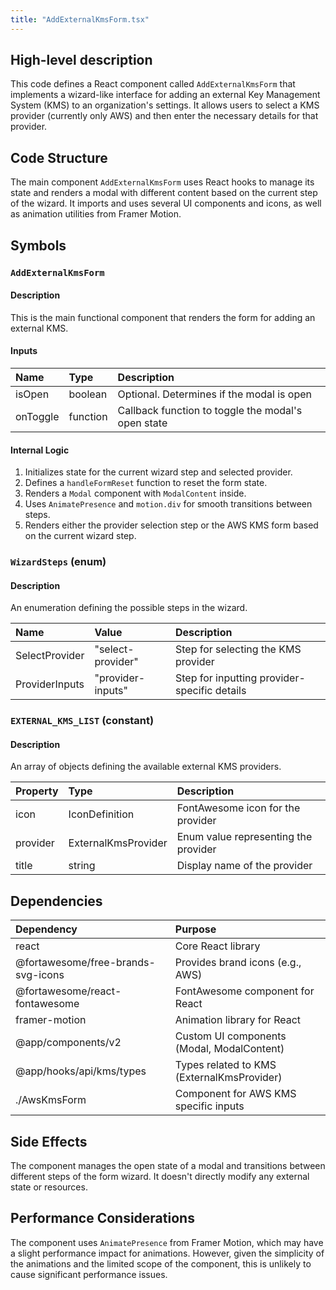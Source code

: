 ```yaml
---
title: "AddExternalKmsForm.tsx"
---
```


## High-level description
This code defines a React component called `AddExternalKmsForm` that implements a wizard-like interface for adding an external Key Management System (KMS) to an organization's settings. It allows users to select a KMS provider (currently only AWS) and then enter the necessary details for that provider.

## Code Structure
The main component `AddExternalKmsForm` uses React hooks to manage its state and renders a modal with different content based on the current step of the wizard. It imports and uses several UI components and icons, as well as animation utilities from Framer Motion.

## Symbols

### `AddExternalKmsForm`
#### Description
This is the main functional component that renders the form for adding an external KMS.

#### Inputs
| Name | Type | Description |
|:-----|:-----|:------------|
| isOpen | boolean | Optional. Determines if the modal is open |
| onToggle | function | Callback function to toggle the modal's open state |

#### Internal Logic
1. Initializes state for the current wizard step and selected provider.
2. Defines a `handleFormReset` function to reset the form state.
3. Renders a `Modal` component with `ModalContent` inside.
4. Uses `AnimatePresence` and `motion.div` for smooth transitions between steps.
5. Renders either the provider selection step or the AWS KMS form based on the current wizard step.

### `WizardSteps` (enum)
#### Description
An enumeration defining the possible steps in the wizard.

| Name | Value | Description |
|:-----|:------|:------------|
| SelectProvider | "select-provider" | Step for selecting the KMS provider |
| ProviderInputs | "provider-inputs" | Step for inputting provider-specific details |

### `EXTERNAL_KMS_LIST` (constant)
#### Description
An array of objects defining the available external KMS providers.

| Property | Type | Description |
|:---------|:-----|:------------|
| icon | IconDefinition | FontAwesome icon for the provider |
| provider | ExternalKmsProvider | Enum value representing the provider |
| title | string | Display name of the provider |

## Dependencies
| Dependency | Purpose |
|:-----------|:--------|
| react | Core React library |
| @fortawesome/free-brands-svg-icons | Provides brand icons (e.g., AWS) |
| @fortawesome/react-fontawesome | FontAwesome component for React |
| framer-motion | Animation library for React |
| @app/components/v2 | Custom UI components (Modal, ModalContent) |
| @app/hooks/api/kms/types | Types related to KMS (ExternalKmsProvider) |
| ./AwsKmsForm | Component for AWS KMS specific inputs |

## Side Effects
The component manages the open state of a modal and transitions between different steps of the form wizard. It doesn't directly modify any external state or resources.

## Performance Considerations
The component uses `AnimatePresence` from Framer Motion, which may have a slight performance impact for animations. However, given the simplicity of the animations and the limited scope of the component, this is unlikely to cause significant performance issues.